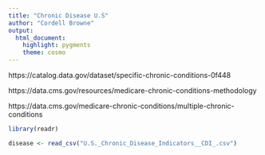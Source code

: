 ```yaml
---
title: "Chronic Disease U.S"
author: "Cordell Browne"
output:
  html_document:
    highlight: pygments
    theme: cosmo
---
```


https://catalog.data.gov/dataset/specific-chronic-conditions-0f448

https://data.cms.gov/resources/medicare-chronic-conditions-methodology

https://data.cms.gov/medicare-chronic-conditions/multiple-chronic-conditions

```r
library(readr)

```

```r
disease <- read_csv("U.S._Chronic_Disease_Indicators__CDI_.csv")
```

```r

```

```r

```

```r

```

```r

```

```r

```

```r

```

```r

```

```r

```

```r

```

```r

```

```r

```

```r

```

```r

```

```r

```

```r

```
